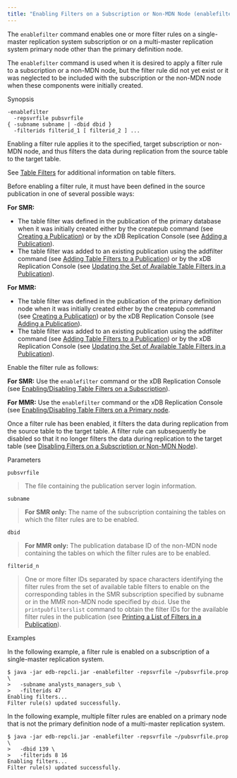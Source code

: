 ```yaml
---
title: "Enabling Filters on a Subscription or Non-MDN Node (enablefilter)"
---
```


<div id="enable_filters_on_subscription_or_non_pdn_node" class="registered_link"></div>

The `enablefilter` command enables one or more filter rules on a single-master replication system subscription or on a multi-master replication system primary node other than the primary definition node.

The `enablefilter` command is used when it is desired to apply a filter rule to a subscription or a non-MDN node, but the filter rule did not yet exist or it was neglected to be included with the subscription or the non-MDN node when these components were initially created.

Synopsis

```text
-enablefilter
  -repsvrfile pubsvrfile
{ -subname subname | -dbid dbid }
  -filterids filterid_1 [ filterid_2 ] ...
```

Enabling a filter rule applies it to the specified, target subscription or non-MDN node, and thus filters the data during replication from the source table to the target table.

See [Table Filters](../../02_overview/02_replication_concepts_and_definitions/13_table_filters/#table_filters) for additional information on table filters.

Before enabling a filter rule, it must have been defined in the source publication in one of several possible ways:

**For SMR:**

-   The table filter was defined in the publication of the primary database when it was initially created either by the createpub command (see [Creating a Publication](14_creating_publication_cli/#creating_publication_cli)) or by the xDB Replication Console (see [Adding a Publication](../../05_smr_operation/02_creating_publication/03_adding_publication/#adding_publication)).
-   The table filter was added to an existing publication using the addfilter command (see [Adding Table Filters to a Publication](20_adding_tablefilters_to_publication/#adding_tablefilters_to_publication)) or by the xDB Replication Console (see [Updating the Set of Available Table Filters in a Publication](../../07_common_operations/06_managing_publication/04_updating_table_filters_in_pub/#updating_table_filters_in_pub)).

**For MMR:**

-   The table filter was defined in the publication of the primary definition node when it was initially created either by the createpub command (see [Creating a Publication](14_creating_publication_cli/#creating_publication_cli)) or by the xDB Replication Console (see [Adding a Publication](../../06_mmr_operation/02_creating_publication_mmr/#add_pub_mmr)).
-   The table filter was added to an existing publication using the addfilter command (see [Adding Table Filters to a Publication](20_adding_tablefilters_to_publication/#adding_tablefilters_to_publication)) or by the xDB Replication Console (see [Updating the Set of Available Table Filters in a Publication](../../07_common_operations/06_managing_publication/04_updating_table_filters_in_pub/#updating_table_filters_in_pub)).

Enable the filter rule as follows:

**For SMR:** Use the `enablefilter` command or the xDB Replication Console (see [Enabling/Disabling Table Filters on a Subscription](../../05_smr_operation/05_managing_subscription/04_enable_filters_on_subscription/#enable_filters_on_subscription)).

**For MMR:** Use the `enablefilter` command or the xDB Replication Console (see [Enabling/Disabling Table Filters on a Primary node](../../06_mmr_operation/09_enable_disable_table_filters/#enable_disable_table_filters).

Once a filter rule has been enabled, it filters the data during replication from the source table to the target table. A filter rule can subsequently be disabled so that it no longer filters the data during replication to the target table (see [Disabling Filters on a Subscription or Non-MDN Node](39_disable_filters_on_subscription_or_non_pdn_node/#disable_filters_on_subscription_or_non_pdn_node)).

Parameters

`pubsvrfile`

> The file containing the publication server login information.

`subname`

> **For SMR only:** The name of the subscription containing the tables on which the filter rules are to be enabled.

`dbid`

> **For MMR only:** The publication database ID of the non-MDN node containing the tables on which the filter rules are to be enabled.

`filterid_n`

> One or more filter IDs separated by space characters identifying the filter rules from the set of available table filters to enable on the corresponding tables in the SMR subscription specified by subname or in the MMR non-MDN node specified by `dbid`. Use the `printpubfilterslist` command to obtain the filter IDs for the available filter rules in the publication (see [Printing a List of Filters in a Publication](17_print_publications_filters_list/#print_publications_filters_list)).

Examples

In the following example, a filter rule is enabled on a subscription of a single-master replication system.

```text
$ java -jar edb-repcli.jar -enablefilter -repsvrfile ~/pubsvrfile.prop \
>   -subname analysts_managers_sub \
>   -filterids 47
Enabling filters...
Filter rule(s) updated successfully.
```

In the following example, multiple filter rules are enabled on a primary node that is not the primary definition node of a multi-master replication system.

```text
$ java -jar edb-repcli.jar -enablefilter -repsvrfile ~/pubsvrfile.prop \
>   -dbid 139 \
>   -filterids 8 16
Enabling filters...
Filter rule(s) updated successfully.
```

